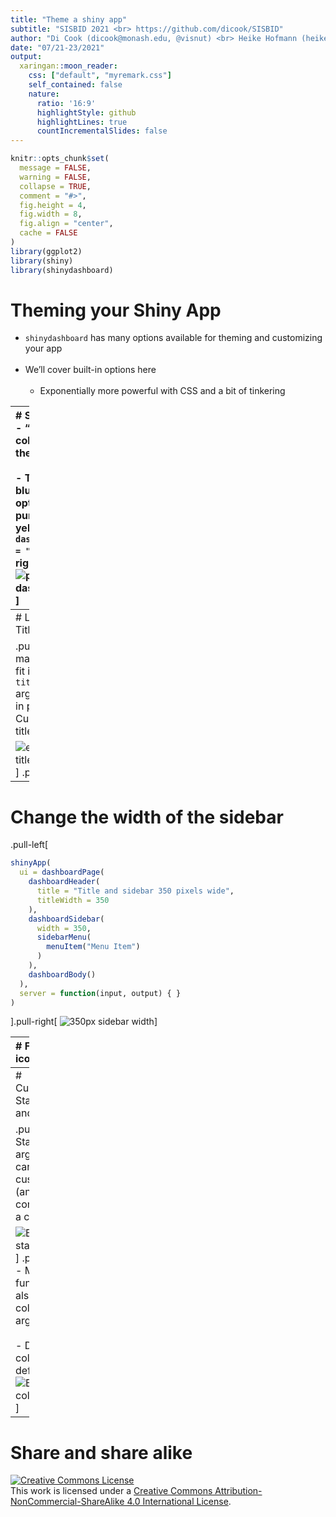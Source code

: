 ```yaml
---
title: "Theme a shiny app"
subtitle: "SISBID 2021 <br> https://github.com/dicook/SISBID"
author: "Di Cook (dicook@monash.edu, @visnut) <br> Heike Hofmann (heike.hofmann@gmail.com, @heike_hh) <br> Susan VanderPlas (susan.vanderplas@unl.edu, @srvanderplas)"
date: "07/21-23/2021"
output:
  xaringan::moon_reader:
    css: ["default", "myremark.css"]
    self_contained: false
    nature:
      ratio: '16:9'
      highlightStyle: github
      highlightLines: true
      countIncrementalSlides: false
---
```


```r
knitr::opts_chunk$set(
  message = FALSE,
  warning = FALSE,
  collapse = TRUE,
  comment = "#>",
  fig.height = 4,
  fig.width = 8,
  fig.align = "center",
  cache = FALSE
)
library(ggplot2)
library(shiny)
library(shinydashboard)
```

# Theming your Shiny App

- `shinydashboard` has many options available for theming and customizing your app <br/><br/>
- We'll cover built-in options here<br/><br/>
    - Exponentially more powerful with CSS and a bit of tinkering

---
# Skins
.pull-left[
- "Skins" are color themes for the dashboard<br/><br/>
- The default is blue, but other options:
    - black, purple, green, red, yellow
    - `dashboardPage(skin = "purple")`
].pull-right[
![purple dashboard skin](skin-purple.png)
]


---
# Long Titles and Title CSS

.pull-left[
- Titles may sometimes not fit in the title area
    - `titleWidth` argument, specify in pixels
- Customize color of title area using CSS

![example of long title](long-title.png)
]
.pull-right[
```r
shinyApp(
  ui = dashboardPage(
    dashboardHeader(
      title = "Example of a long title that needs more space",
      titleWidth = 450
    ),
    dashboardSidebar(),
    dashboardBody(
      # Also add some custom CSS to make the title 
      # background area the same
      # color as the rest of the header.
      tags$head(tags$style(HTML('
        .skin-blue .main-header .logo {
          background-color: #3c8dbc;
        }
        .skin-blue .main-header .logo:hover {
          background-color: #3c8dbc;
        }
      ')))
    )
  ),
  server = function(input, output) { }
)
```
]

---
# Change the width of the sidebar

.pull-left[
```r
shinyApp(
  ui = dashboardPage(
    dashboardHeader(
      title = "Title and sidebar 350 pixels wide",
      titleWidth = 350
    ),
    dashboardSidebar(
      width = 350,
      sidebarMenu(
        menuItem("Menu Item")
      )
    ),
    dashboardBody()
  ),
  server = function(input, output) { }
)
```
].pull-right[
![350px sidebar width](sidebar-width.png)
]

---
# Fun with icons!

- `shinydashboard` includes icons from [`fontAwesome`](https://fontawesome.io/icons/) and [`Glyphicons`](https://getbootstrap.com/docs/3.4/components/#glyphicons)<br/><br/>
- `icon("calendar")` generates HTML for `r icon("calendar")`

```r
shinyApp(
  ui = dashboardPage(
    dashboardHeader(
      title = HTML(paste(icon("cog", lib="glyphicon"), "My app is a cog in the machine!")),
      titleWidth = 450
    ),
    dashboardSidebar(),
    dashboardBody()
  ),
  server = function(input, output) { }
)
```
![Add an icon to the title](app-icon-title.png)


---
# Customizing Statuses and Colors

.pull-left[
- Status arguments can be customized (and this comes with a color)

![Bootstrap statuses](statuses.png)
]
.pull-right[
- Many functions also have a color argument<br/><br/>
- Default colors defined:
![Bootstrap colors](colors.png)
]


---
# Share and share alike

<a rel="license" href="http://creativecommons.org/licenses/by-nc-sa/4.0/"><img alt="Creative Commons License" style="border-width:0" src="https://i.creativecommons.org/l/by-nc-sa/4.0/88x31.png" /></a><br />This work is licensed under a <a rel="license" href="http://creativecommons.org/licenses/by-nc-sa/4.0/">Creative Commons Attribution-NonCommercial-ShareAlike 4.0 International License</a>.
